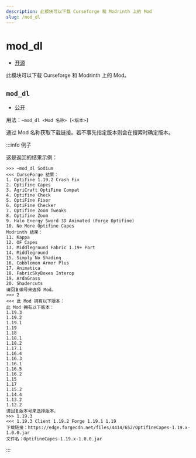 ```yaml
---
description: 此模块可以下载 Curseforge 和 Modrinth 上的 Mod
slug: /mod_dl
---
```


# mod_dl

-   [开源](help/faq#为什么有些模块没有开源)

此模块可以下载 Curseforge 和 Modrinth 上的 Mod。

## `mod_dl`

-   [公开](permissions)

用法：`~mod_dl <Mod 名称> [<版本>]`

通过 Mod 名称获取下载链接。若不事先指定版本则会在搜索时确定版本。

:::info 例子

这是返回的结果示例：

```
>>> ~mod_dl Sodium
<<< CurseForge 结果：
1. Optifine 1.19.2 Crash Fix
2. Optifine Capes
3. AgriCraft OptiFine Compat
4. Optifine Check
5. OptiFine Fixer
6. OptiFine Checker
7. Optifine Zoom Tweaks
8. Optifine Zoom
9. Halo Energy Sword 3D Animated (Forge Optifine)
10. No More Optifine Capes
Modrinth 结果：
11. Kappa
12. OF Capes
13. Middleground Fabric 1.19+ Port
14. Middleground
15. Simply No Shading
16. Cobblemon Armor Plus
17. Animatica
18. FabricSkyBoxes Interop
19. ArdaGrass
20. Shadercuts
请回复编号来选择 Mod。
>>> 2
<<< 此 Mod 拥有以下版本：
此 Mod 拥有以下版本：
1.19.3
1.19.2
1.19.1
1.19
1.18
1.18.1
1.18.2
1.17.1
1.16.4
1.16.3
1.16.1
1.16.5
1.16.2
1.15
1.17
1.15.2
1.14.4
1.13.2
1.12.2
请回复版本号来选择版本。
>>> 1.19.3
<<< 1.19.3 Client 1.19.2 Forge 1.19.1 1.19
下载链接：https://edge.forgecdn.net/files/4414/652/OptifineCapes-1.19.x-1.0.0.jar
文件名：OptifineCapes-1.19.x-1.0.0.jar
```

:::
